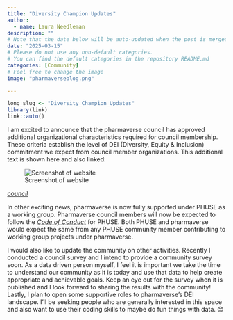 ```yaml
---
title: "Diversity Champion Updates"
author:
  - name: Laura Needleman
description: ""
# Note that the date below will be auto-updated when the post is merged.
date: "2025-03-15"
# Please do not use any non-default categories.
# You can find the default categories in the repository README.md
categories: [Community]
# Feel free to change the image
image: "pharmaverseblog.png"

---
```


<!--------------- typical setup ----------------->

```r
long_slug <- "Diversity_Champion_Updates"
library(link)
link::auto()
```

<!--------------- post begins here ----------------->

I am excited to announce that the pharmaverse council has approved additional organizational characteristics required for council membership. These criteria establish the level of DEI (Diversity, Equity & Inclusion) commitment we expect from council member organizations. This additional text is shown here and also linked: 

![Screenshot of website](dei_list.png)

[*council*](https://pharmaverse.org/contribute/council/)

In other exciting news, pharmaverse is now fully supported under PHUSE as a working group. Pharmaverse council members will now be expected to follow the [*Code of Conduct*](https://phuse.s3.eu-central-1.amazonaws.com/Communications/Forms/PHUSE+Code+of+Conduct+-+V2+March+2023.pdf) for PHUSE. Both PHUSE and pharmaverse would expect the same from any PHUSE community member contributing to working group projects under pharmaverse. 

I would also like to update the community on other activities. Recently I conducted a council survey and I intend to provide a community survey soon. As a data driven person myself, I feel it is important we take the time to understand our community as it is today and use that data to help create appropriate and achievable goals. Keep an eye out for the survey when it is published and I look forward to sharing the results with the community! Lastly, I plan to open some supportive roles to pharmaverse’s DEI landscape. I’ll be seeking people who are generally interested in this space and also want to use their coding skills to maybe do fun things with data. 😊 


